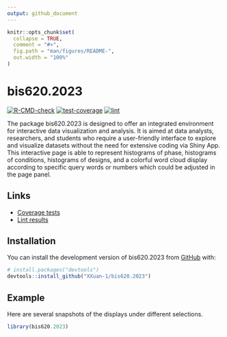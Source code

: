 ```yaml
---
output: github_document
---
```


<!-- README.md is generated from README.Rmd. Please edit that file -->

```r
knitr::opts_chunk$set(
  collapse = TRUE,
  comment = "#>",
  fig.path = "man/figures/README-",
  out.width = "100%"
)
```

# bis620.2023

<!-- badges: start -->
[![R-CMD-check](https://github.com/XXuan-1/bis620.2023/actions/workflows/R-CMD-check.yaml/badge.svg)](https://github.com/XXuan-1/bis620.2023/actions/workflows/R-CMD-check.yaml)
[![test-coverage](https://github.com/XXuan-1/bis620.2023/actions/workflows/test-coverage.yaml/badge.svg)](https://github.com/XXuan-1/bis620.2023/actions/workflows/test-coverage.yaml)
[![lint](https://github.com/XXuan-1/bis620.2023/actions/workflows/lint.yaml/badge.svg)](https://github.com/XXuan-1/bis620.2023/actions/workflows/lint.yaml)
<!-- badges: end -->

The package bis620.2023 is designed to offer an integrated environment for interactive data visualization and analysis. It is aimed at data analysts, researchers, and students who require a user-friendly interface to explore and visualize datasets without the need for extensive coding via Shiny App. This interactive page is able to represent histograms of phase, histograms of conditions, histograms of designs, and a colorful word cloud display according to specific query words or numbers which could be adjusted in the page panel.

## Links 

- [Coverage tests](https://github.com/XXuan-1/bis620.2023/actions/workflows/test-coverage.yaml)
- [Lint results](https://github.com/XXuan-1/bis620.2023/actions/workflows/lint.yaml)


## Installation

You can install the development version of bis620.2023 from [GitHub](https://github.com/) with:

``` r
# install.packages("devtools")
devtools::install_github("XXuan-1/bis620.2023")
```

## Example

Here are several snapshots of the displays under different selections.

```r
library(bis620.2023)
```


